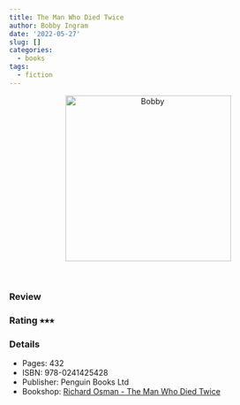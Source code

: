 ```yaml
---
title: The Man Who Died Twice
author: Bobby Ingram
date: '2022-05-27'
slug: []
categories:
  - books
tags:
  - fiction
---
```


<center>
<img src="Richard Osman - The Man Who Died Twice.jpg" 
alt="Bobby" class="center" height="300">
</center>
<br>

### Review

### Rating &#11089;&#11089;&#11089;

### Details

* Pages: 432
* ISBN: 978-0241425428
* Publisher: Penguin Books Ltd
* Bookshop: [Richard Osman - The Man Who Died Twice](https://uk.bookshop.org/a/9445/9780241425428)

